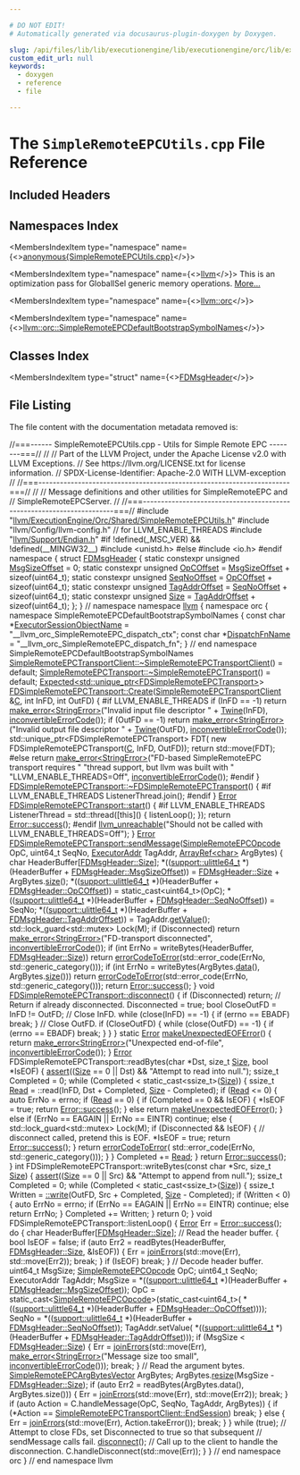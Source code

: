 ```yaml
---

# DO NOT EDIT!
# Automatically generated via docusaurus-plugin-doxygen by Doxygen.

slug: /api/files/lib/lib/executionengine/lib/executionengine/orc/lib/executionengine/orc/shared/simpleremoteepcutils-cpp
custom_edit_url: null
keywords:
  - doxygen
  - reference
  - file

---
```





# The `SimpleRemoteEPCUtils.cpp` File Reference

<DoxygenPage pluginConfig={pluginConfig}>



## Included Headers

<IncludesList>
<IncludesListItem
  filePath="llvm/ExecutionEngine/Orc/Shared/SimpleRemoteEPCUtils.h"
  permalink="/docs/api/files/include/include/llvm/include/llvm/executionengine/include/llvm/executionengine/orc/include/llvm/executionengine/orc/shared/simpleremoteepcutils-h"
  isLocal="true" />
<IncludesListItem
  filePath="llvm/Config/llvm-config.h"
  permalink=""
  isLocal="true" />
<IncludesListItem
  filePath="llvm/Support/Endian.h"
  permalink="/docs/api/files/include/include/llvm/include/llvm/support/endian-h"
  isLocal="true" />
<IncludesListItem
  filePath="unistd.h"
  permalink=""
  isLocal="false" />
</IncludesList>

## Namespaces Index

<MembersIndex>

<MembersIndexItem
  type="namespace"
  name={<><a href="/docs/api/namespaces/anonymous-simpleremoteepcutils-cpp-">anonymous&#123;SimpleRemoteEPCUtils.cpp&#125;</a></>}>
</MembersIndexItem>

<MembersIndexItem
  type="namespace"
  name={<><a href="/docs/api/namespaces/llvm">llvm</a></>}>
This is an optimization pass for GlobalISel generic memory operations. <a href="/docs/api/namespaces/llvm/#details">More...</a>
</MembersIndexItem>

<MembersIndexItem
  type="namespace"
  name={<><a href="/docs/api/namespaces/llvm/orc">llvm::orc</a></>}>
</MembersIndexItem>

<MembersIndexItem
  type="namespace"
  name={<><a href="/docs/api/namespaces/llvm/orc/simpleremoteepcdefaultbootstrapsymbolnames">llvm::orc::SimpleRemoteEPCDefaultBootstrapSymbolNames</a></>}>
</MembersIndexItem>

</MembersIndex>

## Classes Index

<MembersIndex>

<MembersIndexItem
  type="struct"
  name={<><a href="/docs/api/structs/anonymous-namespace-simpleremoteepcutils-cpp-/fdmsgheader">FDMsgHeader</a></>}>
</MembersIndexItem>

</MembersIndex>


## File Listing

The file content with the documentation metadata removed is:

<ProgramListing>

<Link id="l00001" /><CodeLine lineNumber="1"><Highlight kind="comment">//===------ SimpleRemoteEPCUtils.cpp - Utils for Simple Remote EPC --------===//</Highlight><Highlight kind="normal"></Highlight></CodeLine>
<Link id="l00002" /><CodeLine lineNumber="2"><Highlight kind="normal"></Highlight><Highlight kind="comment">//</Highlight><Highlight kind="normal"></Highlight></CodeLine>
<Link id="l00003" /><CodeLine lineNumber="3"><Highlight kind="normal"></Highlight><Highlight kind="comment">// Part of the LLVM Project, under the Apache License v2.0 with LLVM Exceptions.</Highlight><Highlight kind="normal"></Highlight></CodeLine>
<Link id="l00004" /><CodeLine lineNumber="4"><Highlight kind="normal"></Highlight><Highlight kind="comment">// See https://llvm.org/LICENSE.txt for license information.</Highlight><Highlight kind="normal"></Highlight></CodeLine>
<Link id="l00005" /><CodeLine lineNumber="5"><Highlight kind="normal"></Highlight><Highlight kind="comment">// SPDX-License-Identifier: Apache-2.0 WITH LLVM-exception</Highlight><Highlight kind="normal"></Highlight></CodeLine>
<Link id="l00006" /><CodeLine lineNumber="6"><Highlight kind="normal"></Highlight><Highlight kind="comment">//</Highlight><Highlight kind="normal"></Highlight></CodeLine>
<Link id="l00007" /><CodeLine lineNumber="7"><Highlight kind="normal"></Highlight><Highlight kind="comment">//===----------------------------------------------------------------------===//</Highlight><Highlight kind="normal"></Highlight></CodeLine>
<Link id="l00008" /><CodeLine lineNumber="8"><Highlight kind="normal"></Highlight><Highlight kind="comment">//</Highlight><Highlight kind="normal"></Highlight></CodeLine>
<Link id="l00009" /><CodeLine lineNumber="9"><Highlight kind="normal"></Highlight><Highlight kind="comment">// Message definitions and other utilities for SimpleRemoteEPC and</Highlight><Highlight kind="normal"></Highlight></CodeLine>
<Link id="l00010" /><CodeLine lineNumber="10"><Highlight kind="normal"></Highlight><Highlight kind="comment">// SimpleRemoteEPCServer.</Highlight><Highlight kind="normal"></Highlight></CodeLine>
<Link id="l00011" /><CodeLine lineNumber="11"><Highlight kind="normal"></Highlight><Highlight kind="comment">//</Highlight><Highlight kind="normal"></Highlight></CodeLine>
<Link id="l00012" /><CodeLine lineNumber="12"><Highlight kind="normal"></Highlight><Highlight kind="comment">//===----------------------------------------------------------------------===//</Highlight><Highlight kind="normal"></Highlight></CodeLine>
<Link id="l00013" /><CodeLine lineNumber="13"><Highlight kind="normal"></Highlight></CodeLine>
<Link id="l00014" /><CodeLine lineNumber="14"><Highlight kind="normal"></Highlight><Highlight kind="preprocessor">#include &quot;<a href="/docs/api/files/include/include/llvm/include/llvm/executionengine/include/llvm/executionengine/orc/include/llvm/executionengine/orc/shared/simpleremoteepcutils-h">llvm/ExecutionEngine/Orc/Shared/SimpleRemoteEPCUtils.h</a>&quot;</Highlight><Highlight kind="normal"></Highlight></CodeLine>
<Link id="l00015" /><CodeLine lineNumber="15"><Highlight kind="normal"></Highlight><Highlight kind="preprocessor">#include &quot;llvm/Config/llvm-config.h&quot;</Highlight><Highlight kind="normal"> </Highlight><Highlight kind="comment">// for LLVM&#95;ENABLE&#95;THREADS</Highlight><Highlight kind="normal"></Highlight></CodeLine>
<Link id="l00016" /><CodeLine lineNumber="16"><Highlight kind="normal"></Highlight><Highlight kind="preprocessor">#include &quot;<a href="/docs/api/files/include/include/llvm/include/llvm/support/endian-h">llvm/Support/Endian.h</a>&quot;</Highlight><Highlight kind="normal"></Highlight></CodeLine>
<Link id="l00017" /><CodeLine lineNumber="17"><Highlight kind="normal"></Highlight></CodeLine>
<Link id="l00018" /><CodeLine lineNumber="18"><Highlight kind="normal"></Highlight><Highlight kind="preprocessor">#if !defined(&#95;MSC&#95;VER) &amp;&amp; !defined(&#95;&#95;MINGW32&#95;&#95;)</Highlight><Highlight kind="normal"></Highlight></CodeLine>
<Link id="l00019" /><CodeLine lineNumber="19"><Highlight kind="normal"></Highlight><Highlight kind="preprocessor">#include &lt;unistd.h&gt;</Highlight><Highlight kind="normal"></Highlight></CodeLine>
<Link id="l00020" /><CodeLine lineNumber="20"><Highlight kind="normal"></Highlight><Highlight kind="preprocessor">#else</Highlight><Highlight kind="normal"></Highlight></CodeLine>
<Link id="l00021" /><CodeLine lineNumber="21"><Highlight kind="normal"></Highlight><Highlight kind="preprocessor">#include &lt;io.h&gt;</Highlight><Highlight kind="normal"></Highlight></CodeLine>
<Link id="l00022" /><CodeLine lineNumber="22"><Highlight kind="normal"></Highlight><Highlight kind="preprocessor">#endif</Highlight><Highlight kind="normal"></Highlight></CodeLine>
<Link id="l00023" /><CodeLine lineNumber="23"><Highlight kind="normal"></Highlight></CodeLine>
<Link id="l00024" /><CodeLine lineNumber="24" lineLink="/docs/api/namespaces/anonymous-simpleremoteepcutils-cpp-"><Highlight kind="normal"></Highlight><Highlight kind="keyword">namespace </Highlight><Highlight kind="normal">&#123;</Highlight></CodeLine>
<Link id="l00025" /><CodeLine lineNumber="25"><Highlight kind="normal"></Highlight></CodeLine>
<Link id="l00026" /><CodeLine lineNumber="26" lineLink="/docs/api/structs/anonymous-namespace-simpleremoteepcutils-cpp-/fdmsgheader"><Highlight kind="normal"></Highlight><Highlight kind="keyword">struct </Highlight><Highlight kind="normal"><a href="/docs/api/structs/anonymous-namespace-simpleremoteepcutils-cpp-/fdmsgheader">FDMsgHeader</a> &#123;</Highlight></CodeLine>
<Link id="l00027" /><CodeLine lineNumber="27" lineLink="/docs/api/structs/anonymous-namespace-simpleremoteepcutils-cpp-/fdmsgheader/#a81a6d53d961934bddd156cb6c2e8c571"><Highlight kind="normal">  </Highlight><Highlight kind="keyword">static</Highlight><Highlight kind="normal"> </Highlight><Highlight kind="keyword">constexpr</Highlight><Highlight kind="normal"> </Highlight><Highlight kind="keywordtype">unsigned</Highlight><Highlight kind="normal"> <a href="/docs/api/structs/anonymous-namespace-simpleremoteepcutils-cpp-/fdmsgheader/#a81a6d53d961934bddd156cb6c2e8c571">MsgSizeOffset</a> = 0;</Highlight></CodeLine>
<Link id="l00028" /><CodeLine lineNumber="28" lineLink="/docs/api/structs/anonymous-namespace-simpleremoteepcutils-cpp-/fdmsgheader/#a0b221cf358d489fe4998b745ad156c6a"><Highlight kind="normal">  </Highlight><Highlight kind="keyword">static</Highlight><Highlight kind="normal"> </Highlight><Highlight kind="keyword">constexpr</Highlight><Highlight kind="normal"> </Highlight><Highlight kind="keywordtype">unsigned</Highlight><Highlight kind="normal"> <a href="/docs/api/structs/anonymous-namespace-simpleremoteepcutils-cpp-/fdmsgheader/#a0b221cf358d489fe4998b745ad156c6a">OpCOffset</a> = <a href="/docs/api/structs/anonymous-namespace-simpleremoteepcutils-cpp-/fdmsgheader/#a81a6d53d961934bddd156cb6c2e8c571">MsgSizeOffset</a> + </Highlight><Highlight kind="keyword">sizeof</Highlight><Highlight kind="normal">(uint64&#95;t);</Highlight></CodeLine>
<Link id="l00029" /><CodeLine lineNumber="29" lineLink="/docs/api/structs/anonymous-namespace-simpleremoteepcutils-cpp-/fdmsgheader/#a5246118d0f6d75ffdf49a042154520fb"><Highlight kind="normal">  </Highlight><Highlight kind="keyword">static</Highlight><Highlight kind="normal"> </Highlight><Highlight kind="keyword">constexpr</Highlight><Highlight kind="normal"> </Highlight><Highlight kind="keywordtype">unsigned</Highlight><Highlight kind="normal"> <a href="/docs/api/structs/anonymous-namespace-simpleremoteepcutils-cpp-/fdmsgheader/#a5246118d0f6d75ffdf49a042154520fb">SeqNoOffset</a> = <a href="/docs/api/structs/anonymous-namespace-simpleremoteepcutils-cpp-/fdmsgheader/#a0b221cf358d489fe4998b745ad156c6a">OpCOffset</a> + </Highlight><Highlight kind="keyword">sizeof</Highlight><Highlight kind="normal">(uint64&#95;t);</Highlight></CodeLine>
<Link id="l00030" /><CodeLine lineNumber="30" lineLink="/docs/api/structs/anonymous-namespace-simpleremoteepcutils-cpp-/fdmsgheader/#a5cc8044990b03feadba22ab8164bc3f3"><Highlight kind="normal">  </Highlight><Highlight kind="keyword">static</Highlight><Highlight kind="normal"> </Highlight><Highlight kind="keyword">constexpr</Highlight><Highlight kind="normal"> </Highlight><Highlight kind="keywordtype">unsigned</Highlight><Highlight kind="normal"> <a href="/docs/api/structs/anonymous-namespace-simpleremoteepcutils-cpp-/fdmsgheader/#a5cc8044990b03feadba22ab8164bc3f3">TagAddrOffset</a> = <a href="/docs/api/structs/anonymous-namespace-simpleremoteepcutils-cpp-/fdmsgheader/#a5246118d0f6d75ffdf49a042154520fb">SeqNoOffset</a> + </Highlight><Highlight kind="keyword">sizeof</Highlight><Highlight kind="normal">(uint64&#95;t);</Highlight></CodeLine>
<Link id="l00031" /><CodeLine lineNumber="31" lineLink="/docs/api/structs/anonymous-namespace-simpleremoteepcutils-cpp-/fdmsgheader/#a3351496f61747a15f76b763d58d78323"><Highlight kind="normal">  </Highlight><Highlight kind="keyword">static</Highlight><Highlight kind="normal"> </Highlight><Highlight kind="keyword">constexpr</Highlight><Highlight kind="normal"> </Highlight><Highlight kind="keywordtype">unsigned</Highlight><Highlight kind="normal"> <a href="/docs/api/structs/anonymous-namespace-simpleremoteepcutils-cpp-/fdmsgheader/#a3351496f61747a15f76b763d58d78323">Size</a> = <a href="/docs/api/structs/anonymous-namespace-simpleremoteepcutils-cpp-/fdmsgheader/#a5cc8044990b03feadba22ab8164bc3f3">TagAddrOffset</a> + </Highlight><Highlight kind="keyword">sizeof</Highlight><Highlight kind="normal">(uint64&#95;t);</Highlight></CodeLine>
<Link id="l00032" /><CodeLine lineNumber="32"><Highlight kind="normal">&#125;;</Highlight></CodeLine>
<Link id="l00033" /><CodeLine lineNumber="33"><Highlight kind="normal"></Highlight></CodeLine>
<Link id="l00034" /><CodeLine lineNumber="34"><Highlight kind="normal">&#125; </Highlight><Highlight kind="comment">// namespace</Highlight><Highlight kind="normal"></Highlight></CodeLine>
<Link id="l00035" /><CodeLine lineNumber="35"><Highlight kind="normal"></Highlight></CodeLine>
<Link id="l00036" /><CodeLine lineNumber="36"><Highlight kind="normal"></Highlight><Highlight kind="keyword">namespace </Highlight><Highlight kind="normal"><a href="/docs/api/namespaces/llvm">llvm</a> &#123;</Highlight></CodeLine>
<Link id="l00037" /><CodeLine lineNumber="37"><Highlight kind="normal"></Highlight><Highlight kind="keyword">namespace </Highlight><Highlight kind="normal">orc &#123;</Highlight></CodeLine>
<Link id="l00038" /><CodeLine lineNumber="38"><Highlight kind="normal"></Highlight><Highlight kind="keyword">namespace </Highlight><Highlight kind="normal">SimpleRemoteEPCDefaultBootstrapSymbolNames &#123;</Highlight></CodeLine>
<Link id="l00039" /><CodeLine lineNumber="39"><Highlight kind="normal"></Highlight></CodeLine>
<Link id="l00040" /><CodeLine lineNumber="40" lineLink="/docs/api/namespaces/llvm/orc/simpleremoteepcdefaultbootstrapsymbolnames/#a5925697872254d16b34822093c7bc895"><Highlight kind="normal"></Highlight><Highlight kind="keyword">const</Highlight><Highlight kind="normal"> </Highlight><Highlight kind="keywordtype">char</Highlight><Highlight kind="normal"> &#42;<a href="/docs/api/namespaces/llvm/orc/simpleremoteepcdefaultbootstrapsymbolnames/#a5925697872254d16b34822093c7bc895">ExecutorSessionObjectName</a> =</Highlight></CodeLine>
<Link id="l00041" /><CodeLine lineNumber="41"><Highlight kind="normal">    </Highlight><Highlight kind="stringliteral">&quot;&#95;&#95;llvm&#95;orc&#95;SimpleRemoteEPC&#95;dispatch&#95;ctx&quot;</Highlight><Highlight kind="normal">;</Highlight></CodeLine>
<Link id="l00042" /><CodeLine lineNumber="42" lineLink="/docs/api/namespaces/llvm/orc/simpleremoteepcdefaultbootstrapsymbolnames/#a317afe50d801a8bda1f3dd0f4e52752a"><Highlight kind="normal"></Highlight><Highlight kind="keyword">const</Highlight><Highlight kind="normal"> </Highlight><Highlight kind="keywordtype">char</Highlight><Highlight kind="normal"> &#42;<a href="/docs/api/namespaces/llvm/orc/simpleremoteepcdefaultbootstrapsymbolnames/#a317afe50d801a8bda1f3dd0f4e52752a">DispatchFnName</a> = </Highlight><Highlight kind="stringliteral">&quot;&#95;&#95;llvm&#95;orc&#95;SimpleRemoteEPC&#95;dispatch&#95;fn&quot;</Highlight><Highlight kind="normal">;</Highlight></CodeLine>
<Link id="l00043" /><CodeLine lineNumber="43"><Highlight kind="normal"></Highlight></CodeLine>
<Link id="l00044" /><CodeLine lineNumber="44"><Highlight kind="normal">&#125; </Highlight><Highlight kind="comment">// end namespace SimpleRemoteEPCDefaultBootstrapSymbolNames</Highlight><Highlight kind="normal"></Highlight></CodeLine>
<Link id="l00045" /><CodeLine lineNumber="45"><Highlight kind="normal"></Highlight></CodeLine>
<Link id="l00046" /><CodeLine lineNumber="46"><Highlight kind="normal"><a href="/docs/api/classes/llvm/orc/simpleremoteepctransportclient/#abe6c8e45cc780da3a5e5045424b4eaf5">SimpleRemoteEPCTransportClient::~SimpleRemoteEPCTransportClient</a>() = </Highlight><Highlight kind="keywordflow">default</Highlight><Highlight kind="normal">;</Highlight></CodeLine>
<Link id="l00047" /><CodeLine lineNumber="47"><Highlight kind="normal"><a href="/docs/api/classes/llvm/orc/simpleremoteepctransport/#a38797b28455384e26ad80ce745ada240">SimpleRemoteEPCTransport::~SimpleRemoteEPCTransport</a>() = </Highlight><Highlight kind="keywordflow">default</Highlight><Highlight kind="normal">;</Highlight></CodeLine>
<Link id="l00048" /><CodeLine lineNumber="48"><Highlight kind="normal"></Highlight></CodeLine>
<Link id="l00049" /><CodeLine lineNumber="49"><Highlight kind="normal"><a href="/docs/api/classes/llvm/expected">Expected&lt;std::unique&#95;ptr&lt;FDSimpleRemoteEPCTransport&gt;</a>&gt;</Highlight></CodeLine>
<Link id="l00050" /><CodeLine lineNumber="50" lineLink="/docs/api/classes/llvm/orc/fdsimpleremoteepctransport/#a5d6436e125cf4da50190592a07a2197d"><Highlight kind="normal"><a href="/docs/api/classes/llvm/orc/fdsimpleremoteepctransport/#a5d6436e125cf4da50190592a07a2197d">FDSimpleRemoteEPCTransport::Create</a>(<a href="/docs/api/classes/llvm/orc/simpleremoteepctransportclient">SimpleRemoteEPCTransportClient</a> &amp;<a href="/docs/api/namespaces/llvm/callingconv/#ac6aa1387c4375260e2468eb5a77fdb4cafd841a49aec1539bc88abc8ff9e170fb">C</a>, </Highlight><Highlight kind="keywordtype">int</Highlight><Highlight kind="normal"> InFD,</Highlight></CodeLine>
<Link id="l00051" /><CodeLine lineNumber="51"><Highlight kind="normal">                                   </Highlight><Highlight kind="keywordtype">int</Highlight><Highlight kind="normal"> OutFD) &#123;</Highlight></CodeLine>
<Link id="l00052" /><CodeLine lineNumber="52"><Highlight kind="normal"></Highlight><Highlight kind="preprocessor">#if LLVM&#95;ENABLE&#95;THREADS</Highlight><Highlight kind="normal"></Highlight></CodeLine>
<Link id="l00053" /><CodeLine lineNumber="53"><Highlight kind="normal">  </Highlight><Highlight kind="keywordflow">if</Highlight><Highlight kind="normal"> (InFD == -1)</Highlight></CodeLine>
<Link id="l00054" /><CodeLine lineNumber="54"><Highlight kind="normal">    </Highlight><Highlight kind="keywordflow">return</Highlight><Highlight kind="normal"> <a href="/docs/api/namespaces/llvm/#a9999bd897fc8a1648bd69b36fee2d357">make&#95;error&lt;StringError&gt;</a>(</Highlight><Highlight kind="stringliteral">&quot;Invalid input file descriptor &quot;</Highlight><Highlight kind="normal"> +</Highlight></CodeLine>
<Link id="l00055" /><CodeLine lineNumber="55"><Highlight kind="normal">                                       <a href="/docs/api/classes/llvm/twine">Twine</a>(InFD),</Highlight></CodeLine>
<Link id="l00056" /><CodeLine lineNumber="56"><Highlight kind="normal">                                   <a href="/docs/api/namespaces/llvm/#a2b43c21951d0948b34bcf7019949032d">inconvertibleErrorCode</a>());</Highlight></CodeLine>
<Link id="l00057" /><CodeLine lineNumber="57"><Highlight kind="normal">  </Highlight><Highlight kind="keywordflow">if</Highlight><Highlight kind="normal"> (OutFD == -1)</Highlight></CodeLine>
<Link id="l00058" /><CodeLine lineNumber="58"><Highlight kind="normal">    </Highlight><Highlight kind="keywordflow">return</Highlight><Highlight kind="normal"> <a href="/docs/api/namespaces/llvm/#a9999bd897fc8a1648bd69b36fee2d357">make&#95;error&lt;StringError&gt;</a>(</Highlight><Highlight kind="stringliteral">&quot;Invalid output file descriptor &quot;</Highlight><Highlight kind="normal"> +</Highlight></CodeLine>
<Link id="l00059" /><CodeLine lineNumber="59"><Highlight kind="normal">                                       <a href="/docs/api/classes/llvm/twine">Twine</a>(OutFD),</Highlight></CodeLine>
<Link id="l00060" /><CodeLine lineNumber="60"><Highlight kind="normal">                                   <a href="/docs/api/namespaces/llvm/#a2b43c21951d0948b34bcf7019949032d">inconvertibleErrorCode</a>());</Highlight></CodeLine>
<Link id="l00061" /><CodeLine lineNumber="61"><Highlight kind="normal">  std::unique&#95;ptr&lt;FDSimpleRemoteEPCTransport&gt; FDT(</Highlight></CodeLine>
<Link id="l00062" /><CodeLine lineNumber="62"><Highlight kind="normal">      </Highlight><Highlight kind="keyword">new</Highlight><Highlight kind="normal"> FDSimpleRemoteEPCTransport(<a href="/docs/api/namespaces/llvm/callingconv/#ac6aa1387c4375260e2468eb5a77fdb4cafd841a49aec1539bc88abc8ff9e170fb">C</a>, InFD, OutFD));</Highlight></CodeLine>
<Link id="l00063" /><CodeLine lineNumber="63"><Highlight kind="normal">  </Highlight><Highlight kind="keywordflow">return</Highlight><Highlight kind="normal"> std::move(FDT);</Highlight></CodeLine>
<Link id="l00064" /><CodeLine lineNumber="64"><Highlight kind="normal"></Highlight><Highlight kind="preprocessor">#else</Highlight><Highlight kind="normal"></Highlight></CodeLine>
<Link id="l00065" /><CodeLine lineNumber="65"><Highlight kind="normal">  </Highlight><Highlight kind="keywordflow">return</Highlight><Highlight kind="normal"> <a href="/docs/api/namespaces/llvm/#a9999bd897fc8a1648bd69b36fee2d357">make&#95;error&lt;StringError&gt;</a>(</Highlight><Highlight kind="stringliteral">&quot;FD-based SimpleRemoteEPC transport requires &quot;</Highlight><Highlight kind="normal"></Highlight></CodeLine>
<Link id="l00066" /><CodeLine lineNumber="66"><Highlight kind="normal">                                 </Highlight><Highlight kind="stringliteral">&quot;thread support, but llvm was built with &quot;</Highlight><Highlight kind="normal"></Highlight></CodeLine>
<Link id="l00067" /><CodeLine lineNumber="67"><Highlight kind="normal">                                 </Highlight><Highlight kind="stringliteral">&quot;LLVM&#95;ENABLE&#95;THREADS=Off&quot;</Highlight><Highlight kind="normal">,</Highlight></CodeLine>
<Link id="l00068" /><CodeLine lineNumber="68"><Highlight kind="normal">                                 <a href="/docs/api/namespaces/llvm/#a2b43c21951d0948b34bcf7019949032d">inconvertibleErrorCode</a>());</Highlight></CodeLine>
<Link id="l00069" /><CodeLine lineNumber="69"><Highlight kind="normal"></Highlight><Highlight kind="preprocessor">#endif</Highlight><Highlight kind="normal"></Highlight></CodeLine>
<Link id="l00070" /><CodeLine lineNumber="70"><Highlight kind="normal">&#125;</Highlight></CodeLine>
<Link id="l00071" /><CodeLine lineNumber="71"><Highlight kind="normal"></Highlight></CodeLine>
<Link id="l00072" /><CodeLine lineNumber="72" lineLink="/docs/api/classes/llvm/orc/fdsimpleremoteepctransport/#afa56afe03c97c700880895e658ba6232"><Highlight kind="normal"><a href="/docs/api/classes/llvm/orc/fdsimpleremoteepctransport/#afa56afe03c97c700880895e658ba6232">FDSimpleRemoteEPCTransport::~FDSimpleRemoteEPCTransport</a>() &#123;</Highlight></CodeLine>
<Link id="l00073" /><CodeLine lineNumber="73"><Highlight kind="normal"></Highlight><Highlight kind="preprocessor">#if LLVM&#95;ENABLE&#95;THREADS</Highlight><Highlight kind="normal"></Highlight></CodeLine>
<Link id="l00074" /><CodeLine lineNumber="74"><Highlight kind="normal">  ListenerThread.join();</Highlight></CodeLine>
<Link id="l00075" /><CodeLine lineNumber="75"><Highlight kind="normal"></Highlight><Highlight kind="preprocessor">#endif</Highlight><Highlight kind="normal"></Highlight></CodeLine>
<Link id="l00076" /><CodeLine lineNumber="76"><Highlight kind="normal">&#125;</Highlight></CodeLine>
<Link id="l00077" /><CodeLine lineNumber="77"><Highlight kind="normal"></Highlight></CodeLine>
<Link id="l00078" /><CodeLine lineNumber="78" lineLink="/docs/api/classes/llvm/orc/fdsimpleremoteepctransport/#a6e8f262aaaac4d6d07b00f3e16510383"><Highlight kind="normal"><a href="/docs/api/classes/llvm/error">Error</a> <a href="/docs/api/classes/llvm/orc/fdsimpleremoteepctransport/#a6e8f262aaaac4d6d07b00f3e16510383">FDSimpleRemoteEPCTransport::start</a>() &#123;</Highlight></CodeLine>
<Link id="l00079" /><CodeLine lineNumber="79"><Highlight kind="normal"></Highlight><Highlight kind="preprocessor">#if LLVM&#95;ENABLE&#95;THREADS</Highlight><Highlight kind="normal"></Highlight></CodeLine>
<Link id="l00080" /><CodeLine lineNumber="80"><Highlight kind="normal">  ListenerThread = std::thread(&#91;</Highlight><Highlight kind="keyword">this</Highlight><Highlight kind="normal">&#93;() &#123; listenLoop(); &#125;);</Highlight></CodeLine>
<Link id="l00081" /><CodeLine lineNumber="81"><Highlight kind="normal">  </Highlight><Highlight kind="keywordflow">return</Highlight><Highlight kind="normal"> <a href="/docs/api/classes/llvm/error/#a4dfd0813c3d0e0a30439b5a3e9196b59">Error::success</a>();</Highlight></CodeLine>
<Link id="l00082" /><CodeLine lineNumber="82"><Highlight kind="normal"></Highlight><Highlight kind="preprocessor">#endif</Highlight><Highlight kind="normal"></Highlight></CodeLine>
<Link id="l00083" /><CodeLine lineNumber="83"><Highlight kind="normal">  <a href="/docs/api/files/include/include/llvm/include/llvm/support/errorhandling-h/#ace243f5c25697a1107cce46626b3dc94">llvm&#95;unreachable</a>(</Highlight><Highlight kind="stringliteral">&quot;Should not be called with LLVM&#95;ENABLE&#95;THREADS=Off&quot;</Highlight><Highlight kind="normal">);</Highlight></CodeLine>
<Link id="l00084" /><CodeLine lineNumber="84"><Highlight kind="normal">&#125;</Highlight></CodeLine>
<Link id="l00085" /><CodeLine lineNumber="85"><Highlight kind="normal"></Highlight></CodeLine>
<Link id="l00086" /><CodeLine lineNumber="86" lineLink="/docs/api/classes/llvm/orc/fdsimpleremoteepctransport/#ac70eafd527c133cbc9773c9237179b17"><Highlight kind="normal"><a href="/docs/api/classes/llvm/error">Error</a> <a href="/docs/api/classes/llvm/orc/fdsimpleremoteepctransport/#ac70eafd527c133cbc9773c9237179b17">FDSimpleRemoteEPCTransport::sendMessage</a>(<a href="/docs/api/namespaces/llvm/orc/#a1448b52253eb43f8f07b7f5d94336a47">SimpleRemoteEPCOpcode</a> OpC,</Highlight></CodeLine>
<Link id="l00087" /><CodeLine lineNumber="87"><Highlight kind="normal">                                              uint64&#95;t SeqNo,</Highlight></CodeLine>
<Link id="l00088" /><CodeLine lineNumber="88"><Highlight kind="normal">                                              <a href="/docs/api/classes/llvm/orc/executoraddr">ExecutorAddr</a> TagAddr,</Highlight></CodeLine>
<Link id="l00089" /><CodeLine lineNumber="89"><Highlight kind="normal">                                              <a href="/docs/api/classes/llvm/arrayref">ArrayRef&lt;char&gt;</a> ArgBytes) &#123;</Highlight></CodeLine>
<Link id="l00090" /><CodeLine lineNumber="90"><Highlight kind="normal">  </Highlight><Highlight kind="keywordtype">char</Highlight><Highlight kind="normal"> HeaderBuffer&#91;<a href="/docs/api/structs/anonymous-namespace-simpleremoteepcutils-cpp-/fdmsgheader/#a3351496f61747a15f76b763d58d78323">FDMsgHeader::Size</a>&#93;;</Highlight></CodeLine>
<Link id="l00091" /><CodeLine lineNumber="91"><Highlight kind="normal"></Highlight></CodeLine>
<Link id="l00092" /><CodeLine lineNumber="92"><Highlight kind="normal">  &#42;((<a href="/docs/api/namespaces/llvm/support/#a08e0f89c05abcbbaa991af5a36fdf685">support::ulittle64&#95;t</a> &#42;)(HeaderBuffer + <a href="/docs/api/structs/anonymous-namespace-simpleremoteepcutils-cpp-/fdmsgheader/#a81a6d53d961934bddd156cb6c2e8c571">FDMsgHeader::MsgSizeOffset</a>)) =</Highlight></CodeLine>
<Link id="l00093" /><CodeLine lineNumber="93"><Highlight kind="normal">      <a href="/docs/api/structs/anonymous-namespace-simpleremoteepcutils-cpp-/fdmsgheader/#a3351496f61747a15f76b763d58d78323">FDMsgHeader::Size</a> + ArgBytes.<a href="/docs/api/classes/llvm/arrayref/#a85ffb6531d4cda988ea81f18d4e56fb7">size</a>();</Highlight></CodeLine>
<Link id="l00094" /><CodeLine lineNumber="94"><Highlight kind="normal">  &#42;((<a href="/docs/api/namespaces/llvm/support/#a08e0f89c05abcbbaa991af5a36fdf685">support::ulittle64&#95;t</a> &#42;)(HeaderBuffer + <a href="/docs/api/structs/anonymous-namespace-simpleremoteepcutils-cpp-/fdmsgheader/#a0b221cf358d489fe4998b745ad156c6a">FDMsgHeader::OpCOffset</a>)) =</Highlight></CodeLine>
<Link id="l00095" /><CodeLine lineNumber="95"><Highlight kind="normal">      </Highlight><Highlight kind="keyword">static&#95;cast&lt;</Highlight><Highlight kind="normal">uint64&#95;t</Highlight><Highlight kind="keyword">&gt;</Highlight><Highlight kind="normal">(OpC);</Highlight></CodeLine>
<Link id="l00096" /><CodeLine lineNumber="96"><Highlight kind="normal">  &#42;((<a href="/docs/api/namespaces/llvm/support/#a08e0f89c05abcbbaa991af5a36fdf685">support::ulittle64&#95;t</a> &#42;)(HeaderBuffer + <a href="/docs/api/structs/anonymous-namespace-simpleremoteepcutils-cpp-/fdmsgheader/#a5246118d0f6d75ffdf49a042154520fb">FDMsgHeader::SeqNoOffset</a>)) = SeqNo;</Highlight></CodeLine>
<Link id="l00097" /><CodeLine lineNumber="97"><Highlight kind="normal">  &#42;((<a href="/docs/api/namespaces/llvm/support/#a08e0f89c05abcbbaa991af5a36fdf685">support::ulittle64&#95;t</a> &#42;)(HeaderBuffer + <a href="/docs/api/structs/anonymous-namespace-simpleremoteepcutils-cpp-/fdmsgheader/#a5cc8044990b03feadba22ab8164bc3f3">FDMsgHeader::TagAddrOffset</a>)) =</Highlight></CodeLine>
<Link id="l00098" /><CodeLine lineNumber="98"><Highlight kind="normal">      TagAddr.<a href="/docs/api/classes/llvm/orc/executoraddr/#a4ee908fb9052f020e3c50e3f1a7d81c5">getValue</a>();</Highlight></CodeLine>
<Link id="l00099" /><CodeLine lineNumber="99"><Highlight kind="normal"></Highlight></CodeLine>
<Link id="l00100" /><CodeLine lineNumber="100"><Highlight kind="normal">  std::lock&#95;guard&lt;std::mutex&gt; Lock(M);</Highlight></CodeLine>
<Link id="l00101" /><CodeLine lineNumber="101"><Highlight kind="normal">  </Highlight><Highlight kind="keywordflow">if</Highlight><Highlight kind="normal"> (Disconnected)</Highlight></CodeLine>
<Link id="l00102" /><CodeLine lineNumber="102"><Highlight kind="normal">    </Highlight><Highlight kind="keywordflow">return</Highlight><Highlight kind="normal"> <a href="/docs/api/namespaces/llvm/#a9999bd897fc8a1648bd69b36fee2d357">make&#95;error&lt;StringError&gt;</a>(</Highlight><Highlight kind="stringliteral">&quot;FD-transport disconnected&quot;</Highlight><Highlight kind="normal">,</Highlight></CodeLine>
<Link id="l00103" /><CodeLine lineNumber="103"><Highlight kind="normal">                                   <a href="/docs/api/namespaces/llvm/#a2b43c21951d0948b34bcf7019949032d">inconvertibleErrorCode</a>());</Highlight></CodeLine>
<Link id="l00104" /><CodeLine lineNumber="104"><Highlight kind="normal">  </Highlight><Highlight kind="keywordflow">if</Highlight><Highlight kind="normal"> (</Highlight><Highlight kind="keywordtype">int</Highlight><Highlight kind="normal"> ErrNo = writeBytes(HeaderBuffer, <a href="/docs/api/structs/anonymous-namespace-simpleremoteepcutils-cpp-/fdmsgheader/#a3351496f61747a15f76b763d58d78323">FDMsgHeader::Size</a>))</Highlight></CodeLine>
<Link id="l00105" /><CodeLine lineNumber="105"><Highlight kind="normal">    </Highlight><Highlight kind="keywordflow">return</Highlight><Highlight kind="normal"> <a href="/docs/api/namespaces/llvm/#ad10875fd499e8e285aaeef615e9b11aa">errorCodeToError</a>(std::error&#95;code(ErrNo, std::generic&#95;category()));</Highlight></CodeLine>
<Link id="l00106" /><CodeLine lineNumber="106"><Highlight kind="normal">  </Highlight><Highlight kind="keywordflow">if</Highlight><Highlight kind="normal"> (</Highlight><Highlight kind="keywordtype">int</Highlight><Highlight kind="normal"> ErrNo = writeBytes(ArgBytes.<a href="/docs/api/classes/llvm/arrayref/#adb9cab4abca6bf2855c882dcf79fb1cb">data</a>(), ArgBytes.<a href="/docs/api/classes/llvm/arrayref/#a85ffb6531d4cda988ea81f18d4e56fb7">size</a>()))</Highlight></CodeLine>
<Link id="l00107" /><CodeLine lineNumber="107"><Highlight kind="normal">    </Highlight><Highlight kind="keywordflow">return</Highlight><Highlight kind="normal"> <a href="/docs/api/namespaces/llvm/#ad10875fd499e8e285aaeef615e9b11aa">errorCodeToError</a>(std::error&#95;code(ErrNo, std::generic&#95;category()));</Highlight></CodeLine>
<Link id="l00108" /><CodeLine lineNumber="108"><Highlight kind="normal">  </Highlight><Highlight kind="keywordflow">return</Highlight><Highlight kind="normal"> <a href="/docs/api/classes/llvm/error/#a4dfd0813c3d0e0a30439b5a3e9196b59">Error::success</a>();</Highlight></CodeLine>
<Link id="l00109" /><CodeLine lineNumber="109"><Highlight kind="normal">&#125;</Highlight></CodeLine>
<Link id="l00110" /><CodeLine lineNumber="110"><Highlight kind="normal"></Highlight></CodeLine>
<Link id="l00111" /><CodeLine lineNumber="111" lineLink="/docs/api/classes/llvm/orc/fdsimpleremoteepctransport/#a2aad700be22e6ac875d538a01e267d74"><Highlight kind="normal"></Highlight><Highlight kind="keywordtype">void</Highlight><Highlight kind="normal"> <a href="/docs/api/classes/llvm/orc/fdsimpleremoteepctransport/#a2aad700be22e6ac875d538a01e267d74">FDSimpleRemoteEPCTransport::disconnect</a>() &#123;</Highlight></CodeLine>
<Link id="l00112" /><CodeLine lineNumber="112"><Highlight kind="normal">  </Highlight><Highlight kind="keywordflow">if</Highlight><Highlight kind="normal"> (Disconnected)</Highlight></CodeLine>
<Link id="l00113" /><CodeLine lineNumber="113"><Highlight kind="normal">    </Highlight><Highlight kind="keywordflow">return</Highlight><Highlight kind="normal">; </Highlight><Highlight kind="comment">// Return if already disconnected.</Highlight><Highlight kind="normal"></Highlight></CodeLine>
<Link id="l00114" /><CodeLine lineNumber="114"><Highlight kind="normal"></Highlight></CodeLine>
<Link id="l00115" /><CodeLine lineNumber="115"><Highlight kind="normal">  Disconnected = </Highlight><Highlight kind="keyword">true</Highlight><Highlight kind="normal">;</Highlight></CodeLine>
<Link id="l00116" /><CodeLine lineNumber="116"><Highlight kind="normal">  </Highlight><Highlight kind="keywordtype">bool</Highlight><Highlight kind="normal"> CloseOutFD = InFD != OutFD;</Highlight></CodeLine>
<Link id="l00117" /><CodeLine lineNumber="117"><Highlight kind="normal"></Highlight></CodeLine>
<Link id="l00118" /><CodeLine lineNumber="118"><Highlight kind="normal">  </Highlight><Highlight kind="comment">// Close InFD.</Highlight><Highlight kind="normal"></Highlight></CodeLine>
<Link id="l00119" /><CodeLine lineNumber="119"><Highlight kind="normal">  </Highlight><Highlight kind="keywordflow">while</Highlight><Highlight kind="normal"> (close(InFD) == -1) &#123;</Highlight></CodeLine>
<Link id="l00120" /><CodeLine lineNumber="120"><Highlight kind="normal">    </Highlight><Highlight kind="keywordflow">if</Highlight><Highlight kind="normal"> (errno == EBADF)</Highlight></CodeLine>
<Link id="l00121" /><CodeLine lineNumber="121"><Highlight kind="normal">      </Highlight><Highlight kind="keywordflow">break</Highlight><Highlight kind="normal">;</Highlight></CodeLine>
<Link id="l00122" /><CodeLine lineNumber="122"><Highlight kind="normal">  &#125;</Highlight></CodeLine>
<Link id="l00123" /><CodeLine lineNumber="123"><Highlight kind="normal"></Highlight></CodeLine>
<Link id="l00124" /><CodeLine lineNumber="124"><Highlight kind="normal">  </Highlight><Highlight kind="comment">// Close OutFD.</Highlight><Highlight kind="normal"></Highlight></CodeLine>
<Link id="l00125" /><CodeLine lineNumber="125"><Highlight kind="normal">  </Highlight><Highlight kind="keywordflow">if</Highlight><Highlight kind="normal"> (CloseOutFD) &#123;</Highlight></CodeLine>
<Link id="l00126" /><CodeLine lineNumber="126"><Highlight kind="normal">    </Highlight><Highlight kind="keywordflow">while</Highlight><Highlight kind="normal"> (close(OutFD) == -1) &#123;</Highlight></CodeLine>
<Link id="l00127" /><CodeLine lineNumber="127"><Highlight kind="normal">      </Highlight><Highlight kind="keywordflow">if</Highlight><Highlight kind="normal"> (errno == EBADF)</Highlight></CodeLine>
<Link id="l00128" /><CodeLine lineNumber="128"><Highlight kind="normal">        </Highlight><Highlight kind="keywordflow">break</Highlight><Highlight kind="normal">;</Highlight></CodeLine>
<Link id="l00129" /><CodeLine lineNumber="129"><Highlight kind="normal">    &#125;</Highlight></CodeLine>
<Link id="l00130" /><CodeLine lineNumber="130"><Highlight kind="normal">  &#125;</Highlight></CodeLine>
<Link id="l00131" /><CodeLine lineNumber="131"><Highlight kind="normal">&#125;</Highlight></CodeLine>
<Link id="l00132" /><CodeLine lineNumber="132"><Highlight kind="normal"></Highlight></CodeLine>
<Link id="l00133" /><CodeLine lineNumber="133" lineLink="/docs/api/namespaces/llvm/orc/#add0810ee5d3ac7f7dbc294a6b9534f87"><Highlight kind="normal"></Highlight><Highlight kind="keyword">static</Highlight><Highlight kind="normal"> <a href="/docs/api/classes/llvm/error">Error</a> <a href="/docs/api/namespaces/llvm/orc/#add0810ee5d3ac7f7dbc294a6b9534f87">makeUnexpectedEOFError</a>() &#123;</Highlight></CodeLine>
<Link id="l00134" /><CodeLine lineNumber="134"><Highlight kind="normal">  </Highlight><Highlight kind="keywordflow">return</Highlight><Highlight kind="normal"> <a href="/docs/api/namespaces/llvm/#a9999bd897fc8a1648bd69b36fee2d357">make&#95;error&lt;StringError&gt;</a>(</Highlight><Highlight kind="stringliteral">&quot;Unexpected end-of-file&quot;</Highlight><Highlight kind="normal">,</Highlight></CodeLine>
<Link id="l00135" /><CodeLine lineNumber="135"><Highlight kind="normal">                                 <a href="/docs/api/namespaces/llvm/#a2b43c21951d0948b34bcf7019949032d">inconvertibleErrorCode</a>());</Highlight></CodeLine>
<Link id="l00136" /><CodeLine lineNumber="136"><Highlight kind="normal">&#125;</Highlight></CodeLine>
<Link id="l00137" /><CodeLine lineNumber="137"><Highlight kind="normal"></Highlight></CodeLine>
<Link id="l00138" /><CodeLine lineNumber="138"><Highlight kind="normal"><a href="/docs/api/classes/llvm/error">Error</a> FDSimpleRemoteEPCTransport::readBytes(</Highlight><Highlight kind="keywordtype">char</Highlight><Highlight kind="normal"> &#42;Dst, </Highlight><Highlight kind="keywordtype">size&#95;t</Highlight><Highlight kind="normal"> <a href="/docs/api/files/lib/lib/analysis/inlineorder-cpp/#a7ee6f0cb51c3b9056199e9a0001fe8c3a6f6cb72d544962fa333e2e34ce64f719">Size</a>,</Highlight></CodeLine>
<Link id="l00139" /><CodeLine lineNumber="139"><Highlight kind="normal">                                            </Highlight><Highlight kind="keywordtype">bool</Highlight><Highlight kind="normal"> &#42;IsEOF) &#123;</Highlight></CodeLine>
<Link id="l00140" /><CodeLine lineNumber="140"><Highlight kind="normal">  <a href="/docs/api/files/lib/lib/target/lib/target/amdgpu/silowercontrolflow-cpp/#a4868c5d81c5ccc98c47aeab6244346a0">assert</a>((<a href="/docs/api/files/lib/lib/analysis/inlineorder-cpp/#a7ee6f0cb51c3b9056199e9a0001fe8c3a6f6cb72d544962fa333e2e34ce64f719">Size</a> == 0 || Dst) &amp;&amp; </Highlight><Highlight kind="stringliteral">&quot;Attempt to read into null.&quot;</Highlight><Highlight kind="normal">);</Highlight></CodeLine>
<Link id="l00141" /><CodeLine lineNumber="141"><Highlight kind="normal">  ssize&#95;t Completed = 0;</Highlight></CodeLine>
<Link id="l00142" /><CodeLine lineNumber="142"><Highlight kind="normal">  </Highlight><Highlight kind="keywordflow">while</Highlight><Highlight kind="normal"> (Completed &lt; </Highlight><Highlight kind="keyword">static&#95;cast&lt;</Highlight><Highlight kind="normal">ssize&#95;t</Highlight><Highlight kind="keyword">&gt;</Highlight><Highlight kind="normal">(<a href="/docs/api/files/lib/lib/analysis/inlineorder-cpp/#a7ee6f0cb51c3b9056199e9a0001fe8c3a6f6cb72d544962fa333e2e34ce64f719">Size</a>)) &#123;</Highlight></CodeLine>
<Link id="l00143" /><CodeLine lineNumber="143"><Highlight kind="normal">    ssize&#95;t <a href="/docs/api/namespaces/llvm/#a171c000a87a56f9b4c9b4e3f43c5facfa33af1aad55fa136e2ab54409f4b4891f">Read</a> = ::read(InFD, Dst + Completed, <a href="/docs/api/files/lib/lib/analysis/inlineorder-cpp/#a7ee6f0cb51c3b9056199e9a0001fe8c3a6f6cb72d544962fa333e2e34ce64f719">Size</a> - Completed);</Highlight></CodeLine>
<Link id="l00144" /><CodeLine lineNumber="144"><Highlight kind="normal">    </Highlight><Highlight kind="keywordflow">if</Highlight><Highlight kind="normal"> (<a href="/docs/api/namespaces/llvm/#a171c000a87a56f9b4c9b4e3f43c5facfa33af1aad55fa136e2ab54409f4b4891f">Read</a> &lt;= 0) &#123;</Highlight></CodeLine>
<Link id="l00145" /><CodeLine lineNumber="145"><Highlight kind="normal">      </Highlight><Highlight kind="keyword">auto</Highlight><Highlight kind="normal"> ErrNo = errno;</Highlight></CodeLine>
<Link id="l00146" /><CodeLine lineNumber="146"><Highlight kind="normal">      </Highlight><Highlight kind="keywordflow">if</Highlight><Highlight kind="normal"> (<a href="/docs/api/namespaces/llvm/#a171c000a87a56f9b4c9b4e3f43c5facfa33af1aad55fa136e2ab54409f4b4891f">Read</a> == 0) &#123;</Highlight></CodeLine>
<Link id="l00147" /><CodeLine lineNumber="147"><Highlight kind="normal">        </Highlight><Highlight kind="keywordflow">if</Highlight><Highlight kind="normal"> (Completed == 0 &amp;&amp; IsEOF) &#123;</Highlight></CodeLine>
<Link id="l00148" /><CodeLine lineNumber="148"><Highlight kind="normal">          &#42;IsEOF = </Highlight><Highlight kind="keyword">true</Highlight><Highlight kind="normal">;</Highlight></CodeLine>
<Link id="l00149" /><CodeLine lineNumber="149"><Highlight kind="normal">          </Highlight><Highlight kind="keywordflow">return</Highlight><Highlight kind="normal"> <a href="/docs/api/classes/llvm/error/#a4dfd0813c3d0e0a30439b5a3e9196b59">Error::success</a>();</Highlight></CodeLine>
<Link id="l00150" /><CodeLine lineNumber="150"><Highlight kind="normal">        &#125; </Highlight><Highlight kind="keywordflow">else</Highlight><Highlight kind="normal"></Highlight></CodeLine>
<Link id="l00151" /><CodeLine lineNumber="151"><Highlight kind="normal">          </Highlight><Highlight kind="keywordflow">return</Highlight><Highlight kind="normal"> <a href="/docs/api/namespaces/llvm/orc/#add0810ee5d3ac7f7dbc294a6b9534f87">makeUnexpectedEOFError</a>();</Highlight></CodeLine>
<Link id="l00152" /><CodeLine lineNumber="152"><Highlight kind="normal">      &#125; </Highlight><Highlight kind="keywordflow">else</Highlight><Highlight kind="normal"> </Highlight><Highlight kind="keywordflow">if</Highlight><Highlight kind="normal"> (ErrNo == EAGAIN || ErrNo == EINTR)</Highlight></CodeLine>
<Link id="l00153" /><CodeLine lineNumber="153"><Highlight kind="normal">        </Highlight><Highlight kind="keywordflow">continue</Highlight><Highlight kind="normal">;</Highlight></CodeLine>
<Link id="l00154" /><CodeLine lineNumber="154"><Highlight kind="normal">      </Highlight><Highlight kind="keywordflow">else</Highlight><Highlight kind="normal"> &#123;</Highlight></CodeLine>
<Link id="l00155" /><CodeLine lineNumber="155"><Highlight kind="normal">        std::lock&#95;guard&lt;std::mutex&gt; Lock(M);</Highlight></CodeLine>
<Link id="l00156" /><CodeLine lineNumber="156"><Highlight kind="normal">        </Highlight><Highlight kind="keywordflow">if</Highlight><Highlight kind="normal"> (Disconnected &amp;&amp; IsEOF) &#123; </Highlight><Highlight kind="comment">// disconnect called,  pretend this is EOF.</Highlight><Highlight kind="normal"></Highlight></CodeLine>
<Link id="l00157" /><CodeLine lineNumber="157"><Highlight kind="normal">          &#42;IsEOF = </Highlight><Highlight kind="keyword">true</Highlight><Highlight kind="normal">;</Highlight></CodeLine>
<Link id="l00158" /><CodeLine lineNumber="158"><Highlight kind="normal">          </Highlight><Highlight kind="keywordflow">return</Highlight><Highlight kind="normal"> <a href="/docs/api/classes/llvm/error/#a4dfd0813c3d0e0a30439b5a3e9196b59">Error::success</a>();</Highlight></CodeLine>
<Link id="l00159" /><CodeLine lineNumber="159"><Highlight kind="normal">        &#125;</Highlight></CodeLine>
<Link id="l00160" /><CodeLine lineNumber="160"><Highlight kind="normal">        </Highlight><Highlight kind="keywordflow">return</Highlight><Highlight kind="normal"> <a href="/docs/api/namespaces/llvm/#ad10875fd499e8e285aaeef615e9b11aa">errorCodeToError</a>(</Highlight></CodeLine>
<Link id="l00161" /><CodeLine lineNumber="161"><Highlight kind="normal">            std::error&#95;code(ErrNo, std::generic&#95;category()));</Highlight></CodeLine>
<Link id="l00162" /><CodeLine lineNumber="162"><Highlight kind="normal">      &#125;</Highlight></CodeLine>
<Link id="l00163" /><CodeLine lineNumber="163"><Highlight kind="normal">    &#125;</Highlight></CodeLine>
<Link id="l00164" /><CodeLine lineNumber="164"><Highlight kind="normal">    Completed += <a href="/docs/api/namespaces/llvm/orc/#a2fbb59fad28934f72ede7ddc316dfc89a7a1a5f3e79fdc91edf2f5ead9d66abb4">Read</a>;</Highlight></CodeLine>
<Link id="l00165" /><CodeLine lineNumber="165"><Highlight kind="normal">  &#125;</Highlight></CodeLine>
<Link id="l00166" /><CodeLine lineNumber="166"><Highlight kind="normal">  </Highlight><Highlight kind="keywordflow">return</Highlight><Highlight kind="normal"> <a href="/docs/api/classes/llvm/error/#a4dfd0813c3d0e0a30439b5a3e9196b59">Error::success</a>();</Highlight></CodeLine>
<Link id="l00167" /><CodeLine lineNumber="167"><Highlight kind="normal">&#125;</Highlight></CodeLine>
<Link id="l00168" /><CodeLine lineNumber="168"><Highlight kind="normal"></Highlight></CodeLine>
<Link id="l00169" /><CodeLine lineNumber="169"><Highlight kind="normal"></Highlight><Highlight kind="keywordtype">int</Highlight><Highlight kind="normal"> FDSimpleRemoteEPCTransport::writeBytes(</Highlight><Highlight kind="keyword">const</Highlight><Highlight kind="normal"> </Highlight><Highlight kind="keywordtype">char</Highlight><Highlight kind="normal"> &#42;Src, </Highlight><Highlight kind="keywordtype">size&#95;t</Highlight><Highlight kind="normal"> <a href="/docs/api/files/lib/lib/analysis/inlineorder-cpp/#a7ee6f0cb51c3b9056199e9a0001fe8c3a6f6cb72d544962fa333e2e34ce64f719">Size</a>) &#123;</Highlight></CodeLine>
<Link id="l00170" /><CodeLine lineNumber="170"><Highlight kind="normal">  <a href="/docs/api/files/lib/lib/target/lib/target/amdgpu/silowercontrolflow-cpp/#a4868c5d81c5ccc98c47aeab6244346a0">assert</a>((<a href="/docs/api/files/lib/lib/analysis/inlineorder-cpp/#a7ee6f0cb51c3b9056199e9a0001fe8c3a6f6cb72d544962fa333e2e34ce64f719">Size</a> == 0 || Src) &amp;&amp; </Highlight><Highlight kind="stringliteral">&quot;Attempt to append from null.&quot;</Highlight><Highlight kind="normal">);</Highlight></CodeLine>
<Link id="l00171" /><CodeLine lineNumber="171"><Highlight kind="normal">  ssize&#95;t Completed = 0;</Highlight></CodeLine>
<Link id="l00172" /><CodeLine lineNumber="172"><Highlight kind="normal">  </Highlight><Highlight kind="keywordflow">while</Highlight><Highlight kind="normal"> (Completed &lt; </Highlight><Highlight kind="keyword">static&#95;cast&lt;</Highlight><Highlight kind="normal">ssize&#95;t</Highlight><Highlight kind="keyword">&gt;</Highlight><Highlight kind="normal">(<a href="/docs/api/files/lib/lib/analysis/inlineorder-cpp/#a7ee6f0cb51c3b9056199e9a0001fe8c3a6f6cb72d544962fa333e2e34ce64f719">Size</a>)) &#123;</Highlight></CodeLine>
<Link id="l00173" /><CodeLine lineNumber="173"><Highlight kind="normal">    ssize&#95;t Written = <a href="/docs/api/namespaces/llvm/#a7363e46d4dd6c78affffabaea0de482b">::write</a>(OutFD, Src + Completed, <a href="/docs/api/files/lib/lib/analysis/inlineorder-cpp/#a7ee6f0cb51c3b9056199e9a0001fe8c3a6f6cb72d544962fa333e2e34ce64f719">Size</a> - Completed);</Highlight></CodeLine>
<Link id="l00174" /><CodeLine lineNumber="174"><Highlight kind="normal">    </Highlight><Highlight kind="keywordflow">if</Highlight><Highlight kind="normal"> (Written &lt; 0) &#123;</Highlight></CodeLine>
<Link id="l00175" /><CodeLine lineNumber="175"><Highlight kind="normal">      </Highlight><Highlight kind="keyword">auto</Highlight><Highlight kind="normal"> ErrNo = errno;</Highlight></CodeLine>
<Link id="l00176" /><CodeLine lineNumber="176"><Highlight kind="normal">      </Highlight><Highlight kind="keywordflow">if</Highlight><Highlight kind="normal"> (ErrNo == EAGAIN || ErrNo == EINTR)</Highlight></CodeLine>
<Link id="l00177" /><CodeLine lineNumber="177"><Highlight kind="normal">        </Highlight><Highlight kind="keywordflow">continue</Highlight><Highlight kind="normal">;</Highlight></CodeLine>
<Link id="l00178" /><CodeLine lineNumber="178"><Highlight kind="normal">      </Highlight><Highlight kind="keywordflow">else</Highlight><Highlight kind="normal"></Highlight></CodeLine>
<Link id="l00179" /><CodeLine lineNumber="179"><Highlight kind="normal">        </Highlight><Highlight kind="keywordflow">return</Highlight><Highlight kind="normal"> ErrNo;</Highlight></CodeLine>
<Link id="l00180" /><CodeLine lineNumber="180"><Highlight kind="normal">    &#125;</Highlight></CodeLine>
<Link id="l00181" /><CodeLine lineNumber="181"><Highlight kind="normal">    Completed += Written;</Highlight></CodeLine>
<Link id="l00182" /><CodeLine lineNumber="182"><Highlight kind="normal">  &#125;</Highlight></CodeLine>
<Link id="l00183" /><CodeLine lineNumber="183"><Highlight kind="normal">  </Highlight><Highlight kind="keywordflow">return</Highlight><Highlight kind="normal"> 0;</Highlight></CodeLine>
<Link id="l00184" /><CodeLine lineNumber="184"><Highlight kind="normal">&#125;</Highlight></CodeLine>
<Link id="l00185" /><CodeLine lineNumber="185"><Highlight kind="normal"></Highlight></CodeLine>
<Link id="l00186" /><CodeLine lineNumber="186"><Highlight kind="normal"></Highlight><Highlight kind="keywordtype">void</Highlight><Highlight kind="normal"> FDSimpleRemoteEPCTransport::listenLoop() &#123;</Highlight></CodeLine>
<Link id="l00187" /><CodeLine lineNumber="187"><Highlight kind="normal">  <a href="/docs/api/namespaces/llvm/#ac226f3d2b9ca090171a8e0a8cb92c343a902b0d55fddef6f8d651fe1035b7d4bd">Error</a> Err = <a href="/docs/api/classes/llvm/error/#a4dfd0813c3d0e0a30439b5a3e9196b59">Error::success</a>();</Highlight></CodeLine>
<Link id="l00188" /><CodeLine lineNumber="188"><Highlight kind="normal">  </Highlight><Highlight kind="keywordflow">do</Highlight><Highlight kind="normal"> &#123;</Highlight></CodeLine>
<Link id="l00189" /><CodeLine lineNumber="189"><Highlight kind="normal"></Highlight></CodeLine>
<Link id="l00190" /><CodeLine lineNumber="190"><Highlight kind="normal">    </Highlight><Highlight kind="keywordtype">char</Highlight><Highlight kind="normal"> HeaderBuffer&#91;<a href="/docs/api/structs/anonymous-namespace-simpleremoteepcutils-cpp-/fdmsgheader/#a3351496f61747a15f76b763d58d78323">FDMsgHeader::Size</a>&#93;;</Highlight></CodeLine>
<Link id="l00191" /><CodeLine lineNumber="191"><Highlight kind="normal">    </Highlight><Highlight kind="comment">// Read the header buffer.</Highlight><Highlight kind="normal"></Highlight></CodeLine>
<Link id="l00192" /><CodeLine lineNumber="192"><Highlight kind="normal">    &#123;</Highlight></CodeLine>
<Link id="l00193" /><CodeLine lineNumber="193"><Highlight kind="normal">      </Highlight><Highlight kind="keywordtype">bool</Highlight><Highlight kind="normal"> IsEOF = </Highlight><Highlight kind="keyword">false</Highlight><Highlight kind="normal">;</Highlight></CodeLine>
<Link id="l00194" /><CodeLine lineNumber="194"><Highlight kind="normal">      </Highlight><Highlight kind="keywordflow">if</Highlight><Highlight kind="normal"> (</Highlight><Highlight kind="keyword">auto</Highlight><Highlight kind="normal"> Err2 = readBytes(HeaderBuffer, <a href="/docs/api/structs/anonymous-namespace-simpleremoteepcutils-cpp-/fdmsgheader/#a3351496f61747a15f76b763d58d78323">FDMsgHeader::Size</a>, &amp;IsEOF)) &#123;</Highlight></CodeLine>
<Link id="l00195" /><CodeLine lineNumber="195"><Highlight kind="normal">        Err = <a href="/docs/api/namespaces/llvm/#a71210b99d2ef87236d8505c1771a7ab1">joinErrors</a>(std::move(Err), std::move(Err2));</Highlight></CodeLine>
<Link id="l00196" /><CodeLine lineNumber="196"><Highlight kind="normal">        </Highlight><Highlight kind="keywordflow">break</Highlight><Highlight kind="normal">;</Highlight></CodeLine>
<Link id="l00197" /><CodeLine lineNumber="197"><Highlight kind="normal">      &#125;</Highlight></CodeLine>
<Link id="l00198" /><CodeLine lineNumber="198"><Highlight kind="normal">      </Highlight><Highlight kind="keywordflow">if</Highlight><Highlight kind="normal"> (IsEOF)</Highlight></CodeLine>
<Link id="l00199" /><CodeLine lineNumber="199"><Highlight kind="normal">        </Highlight><Highlight kind="keywordflow">break</Highlight><Highlight kind="normal">;</Highlight></CodeLine>
<Link id="l00200" /><CodeLine lineNumber="200"><Highlight kind="normal">    &#125;</Highlight></CodeLine>
<Link id="l00201" /><CodeLine lineNumber="201"><Highlight kind="normal"></Highlight></CodeLine>
<Link id="l00202" /><CodeLine lineNumber="202"><Highlight kind="normal">    </Highlight><Highlight kind="comment">// Decode header buffer.</Highlight><Highlight kind="normal"></Highlight></CodeLine>
<Link id="l00203" /><CodeLine lineNumber="203"><Highlight kind="normal">    uint64&#95;t MsgSize;</Highlight></CodeLine>
<Link id="l00204" /><CodeLine lineNumber="204"><Highlight kind="normal">    <a href="/docs/api/namespaces/llvm/orc/#a1448b52253eb43f8f07b7f5d94336a47">SimpleRemoteEPCOpcode</a> OpC;</Highlight></CodeLine>
<Link id="l00205" /><CodeLine lineNumber="205"><Highlight kind="normal">    uint64&#95;t SeqNo;</Highlight></CodeLine>
<Link id="l00206" /><CodeLine lineNumber="206"><Highlight kind="normal">    ExecutorAddr TagAddr;</Highlight></CodeLine>
<Link id="l00207" /><CodeLine lineNumber="207"><Highlight kind="normal"></Highlight></CodeLine>
<Link id="l00208" /><CodeLine lineNumber="208"><Highlight kind="normal">    MsgSize =</Highlight></CodeLine>
<Link id="l00209" /><CodeLine lineNumber="209"><Highlight kind="normal">        &#42;((<a href="/docs/api/namespaces/llvm/support/#a08e0f89c05abcbbaa991af5a36fdf685">support::ulittle64&#95;t</a> &#42;)(HeaderBuffer + <a href="/docs/api/structs/anonymous-namespace-simpleremoteepcutils-cpp-/fdmsgheader/#a81a6d53d961934bddd156cb6c2e8c571">FDMsgHeader::MsgSizeOffset</a>));</Highlight></CodeLine>
<Link id="l00210" /><CodeLine lineNumber="210"><Highlight kind="normal">    OpC = </Highlight><Highlight kind="keyword">static&#95;cast&lt;</Highlight><Highlight kind="normal"><a href="/docs/api/namespaces/llvm/orc/#a1448b52253eb43f8f07b7f5d94336a47">SimpleRemoteEPCOpcode</a></Highlight><Highlight kind="keyword">&gt;</Highlight><Highlight kind="normal">(</Highlight><Highlight kind="keyword">static&#95;cast&lt;</Highlight><Highlight kind="normal">uint64&#95;t</Highlight><Highlight kind="keyword">&gt;</Highlight><Highlight kind="normal">(</Highlight></CodeLine>
<Link id="l00211" /><CodeLine lineNumber="211"><Highlight kind="normal">        &#42;((<a href="/docs/api/namespaces/llvm/support/#a08e0f89c05abcbbaa991af5a36fdf685">support::ulittle64&#95;t</a> &#42;)(HeaderBuffer + <a href="/docs/api/structs/anonymous-namespace-simpleremoteepcutils-cpp-/fdmsgheader/#a0b221cf358d489fe4998b745ad156c6a">FDMsgHeader::OpCOffset</a>))));</Highlight></CodeLine>
<Link id="l00212" /><CodeLine lineNumber="212"><Highlight kind="normal">    SeqNo =</Highlight></CodeLine>
<Link id="l00213" /><CodeLine lineNumber="213"><Highlight kind="normal">        &#42;((<a href="/docs/api/namespaces/llvm/support/#a08e0f89c05abcbbaa991af5a36fdf685">support::ulittle64&#95;t</a> &#42;)(HeaderBuffer + <a href="/docs/api/structs/anonymous-namespace-simpleremoteepcutils-cpp-/fdmsgheader/#a5246118d0f6d75ffdf49a042154520fb">FDMsgHeader::SeqNoOffset</a>));</Highlight></CodeLine>
<Link id="l00214" /><CodeLine lineNumber="214"><Highlight kind="normal">    TagAddr.setValue(</Highlight></CodeLine>
<Link id="l00215" /><CodeLine lineNumber="215"><Highlight kind="normal">        &#42;((<a href="/docs/api/namespaces/llvm/support/#a08e0f89c05abcbbaa991af5a36fdf685">support::ulittle64&#95;t</a> &#42;)(HeaderBuffer + <a href="/docs/api/structs/anonymous-namespace-simpleremoteepcutils-cpp-/fdmsgheader/#a5cc8044990b03feadba22ab8164bc3f3">FDMsgHeader::TagAddrOffset</a>)));</Highlight></CodeLine>
<Link id="l00216" /><CodeLine lineNumber="216"><Highlight kind="normal"></Highlight></CodeLine>
<Link id="l00217" /><CodeLine lineNumber="217"><Highlight kind="normal">    </Highlight><Highlight kind="keywordflow">if</Highlight><Highlight kind="normal"> (MsgSize &lt; <a href="/docs/api/structs/anonymous-namespace-simpleremoteepcutils-cpp-/fdmsgheader/#a3351496f61747a15f76b763d58d78323">FDMsgHeader::Size</a>) &#123;</Highlight></CodeLine>
<Link id="l00218" /><CodeLine lineNumber="218"><Highlight kind="normal">      Err = <a href="/docs/api/namespaces/llvm/#a71210b99d2ef87236d8505c1771a7ab1">joinErrors</a>(std::move(Err),</Highlight></CodeLine>
<Link id="l00219" /><CodeLine lineNumber="219"><Highlight kind="normal">                       <a href="/docs/api/namespaces/llvm/#a9999bd897fc8a1648bd69b36fee2d357">make&#95;error&lt;StringError&gt;</a>(</Highlight><Highlight kind="stringliteral">&quot;Message size too small&quot;</Highlight><Highlight kind="normal">,</Highlight></CodeLine>
<Link id="l00220" /><CodeLine lineNumber="220"><Highlight kind="normal">                                               <a href="/docs/api/namespaces/llvm/#a2b43c21951d0948b34bcf7019949032d">inconvertibleErrorCode</a>()));</Highlight></CodeLine>
<Link id="l00221" /><CodeLine lineNumber="221"><Highlight kind="normal">      </Highlight><Highlight kind="keywordflow">break</Highlight><Highlight kind="normal">;</Highlight></CodeLine>
<Link id="l00222" /><CodeLine lineNumber="222"><Highlight kind="normal">    &#125;</Highlight></CodeLine>
<Link id="l00223" /><CodeLine lineNumber="223"><Highlight kind="normal"></Highlight></CodeLine>
<Link id="l00224" /><CodeLine lineNumber="224"><Highlight kind="normal">    </Highlight><Highlight kind="comment">// Read the argument bytes.</Highlight><Highlight kind="normal"></Highlight></CodeLine>
<Link id="l00225" /><CodeLine lineNumber="225"><Highlight kind="normal">    <a href="/docs/api/namespaces/llvm/orc/#a7b57ebab4d32c81530df07ac39a3b0ca">SimpleRemoteEPCArgBytesVector</a> ArgBytes;</Highlight></CodeLine>
<Link id="l00226" /><CodeLine lineNumber="226"><Highlight kind="normal">    ArgBytes.<a href="/docs/api/classes/llvm/smallvectorimpl/#ad0b3d8447f88377b62d9c019f3c4e118">resize</a>(MsgSize - <a href="/docs/api/structs/anonymous-namespace-simpleremoteepcutils-cpp-/fdmsgheader/#a3351496f61747a15f76b763d58d78323">FDMsgHeader::Size</a>);</Highlight></CodeLine>
<Link id="l00227" /><CodeLine lineNumber="227"><Highlight kind="normal">    </Highlight><Highlight kind="keywordflow">if</Highlight><Highlight kind="normal"> (</Highlight><Highlight kind="keyword">auto</Highlight><Highlight kind="normal"> Err2 = readBytes(ArgBytes.data(), ArgBytes.size())) &#123;</Highlight></CodeLine>
<Link id="l00228" /><CodeLine lineNumber="228"><Highlight kind="normal">      Err = <a href="/docs/api/namespaces/llvm/#a71210b99d2ef87236d8505c1771a7ab1">joinErrors</a>(std::move(Err), std::move(Err2));</Highlight></CodeLine>
<Link id="l00229" /><CodeLine lineNumber="229"><Highlight kind="normal">      </Highlight><Highlight kind="keywordflow">break</Highlight><Highlight kind="normal">;</Highlight></CodeLine>
<Link id="l00230" /><CodeLine lineNumber="230"><Highlight kind="normal">    &#125;</Highlight></CodeLine>
<Link id="l00231" /><CodeLine lineNumber="231"><Highlight kind="normal"></Highlight></CodeLine>
<Link id="l00232" /><CodeLine lineNumber="232"><Highlight kind="normal">    </Highlight><Highlight kind="keywordflow">if</Highlight><Highlight kind="normal"> (</Highlight><Highlight kind="keyword">auto</Highlight><Highlight kind="normal"> Action = C.handleMessage(OpC, SeqNo, TagAddr, ArgBytes)) &#123;</Highlight></CodeLine>
<Link id="l00233" /><CodeLine lineNumber="233"><Highlight kind="normal">      </Highlight><Highlight kind="keywordflow">if</Highlight><Highlight kind="normal"> (&#42;Action == <a href="/docs/api/classes/llvm/orc/simpleremoteepctransportclient/#a0cae86f42eaefdba4b602c77afb1e035abd48e7a3495d02791216dca8b8ad1837">SimpleRemoteEPCTransportClient::EndSession</a>)</Highlight></CodeLine>
<Link id="l00234" /><CodeLine lineNumber="234"><Highlight kind="normal">        </Highlight><Highlight kind="keywordflow">break</Highlight><Highlight kind="normal">;</Highlight></CodeLine>
<Link id="l00235" /><CodeLine lineNumber="235"><Highlight kind="normal">    &#125; </Highlight><Highlight kind="keywordflow">else</Highlight><Highlight kind="normal"> &#123;</Highlight></CodeLine>
<Link id="l00236" /><CodeLine lineNumber="236"><Highlight kind="normal">      Err = <a href="/docs/api/namespaces/llvm/#a71210b99d2ef87236d8505c1771a7ab1">joinErrors</a>(std::move(Err), Action.takeError());</Highlight></CodeLine>
<Link id="l00237" /><CodeLine lineNumber="237"><Highlight kind="normal">      </Highlight><Highlight kind="keywordflow">break</Highlight><Highlight kind="normal">;</Highlight></CodeLine>
<Link id="l00238" /><CodeLine lineNumber="238"><Highlight kind="normal">    &#125;</Highlight></CodeLine>
<Link id="l00239" /><CodeLine lineNumber="239"><Highlight kind="normal">  &#125; </Highlight><Highlight kind="keywordflow">while</Highlight><Highlight kind="normal"> (</Highlight><Highlight kind="keyword">true</Highlight><Highlight kind="normal">);</Highlight></CodeLine>
<Link id="l00240" /><CodeLine lineNumber="240"><Highlight kind="normal"></Highlight></CodeLine>
<Link id="l00241" /><CodeLine lineNumber="241"><Highlight kind="normal">  </Highlight><Highlight kind="comment">// Attempt to close FDs, set Disconnected to true so that subsequent</Highlight><Highlight kind="normal"></Highlight></CodeLine>
<Link id="l00242" /><CodeLine lineNumber="242"><Highlight kind="normal">  </Highlight><Highlight kind="comment">// sendMessage calls fail.</Highlight><Highlight kind="normal"></Highlight></CodeLine>
<Link id="l00243" /><CodeLine lineNumber="243"><Highlight kind="normal">  <a href="/docs/api/classes/llvm/orc/fdsimpleremoteepctransport/#a2aad700be22e6ac875d538a01e267d74">disconnect</a>();</Highlight></CodeLine>
<Link id="l00244" /><CodeLine lineNumber="244"><Highlight kind="normal"></Highlight></CodeLine>
<Link id="l00245" /><CodeLine lineNumber="245"><Highlight kind="normal">  </Highlight><Highlight kind="comment">// Call up to the client to handle the disconnection.</Highlight><Highlight kind="normal"></Highlight></CodeLine>
<Link id="l00246" /><CodeLine lineNumber="246"><Highlight kind="normal">  C.handleDisconnect(std::move(Err));</Highlight></CodeLine>
<Link id="l00247" /><CodeLine lineNumber="247"><Highlight kind="normal">&#125;</Highlight></CodeLine>
<Link id="l00248" /><CodeLine lineNumber="248"><Highlight kind="normal"></Highlight></CodeLine>
<Link id="l00249" /><CodeLine lineNumber="249"><Highlight kind="normal">&#125; </Highlight><Highlight kind="comment">// end namespace orc</Highlight><Highlight kind="normal"></Highlight></CodeLine>
<Link id="l00250" /><CodeLine lineNumber="250"><Highlight kind="normal">&#125; </Highlight><Highlight kind="comment">// end namespace llvm</Highlight><Highlight kind="normal"></Highlight></CodeLine>

</ProgramListing>

</DoxygenPage>
